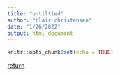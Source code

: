```yaml
---
title: "untiltled"
author: "blair christensen"
date: "1/26/2022"
output: html_document
---
```


```r
knitr::opts_chunk$set(echo = TRUE)
```
[return](index.html)

